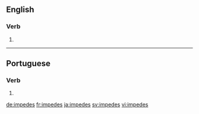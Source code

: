 ==English==

===Verb===
{{head|en|verb form}}

# {{en-third-person singular of|impede}}

----

==Portuguese==

===Verb===
{{pt-verb-form}}

# {{inflection of|impedir||2|s|pres|indc|lang=pt}}

[[de:impedes]]
[[fr:impedes]]
[[ja:impedes]]
[[sv:impedes]]
[[vi:impedes]]